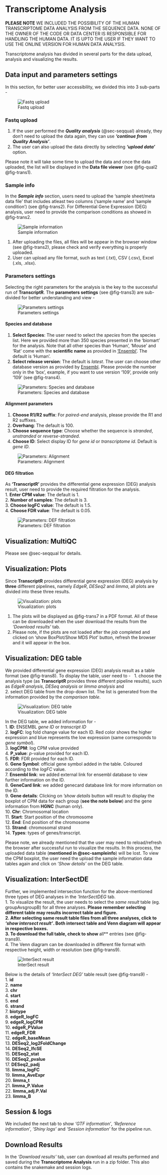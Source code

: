 # Transcriptome Analysis {#sec-transcript}

::: {.callout-caution}
**PLEASE NOTE** WE INCLUDED THE POSSIBILITY OF THE HUMAN TRANSCRIPTOME DATA ANALYSIS FROM THE SEQUENCE DATA. NONE OF THE OWNER OF THE CODE OR DATA CENTER IS RESPONSIBLE FOR HANDLING THE HUMAN DATA. IT IS UPTO THE USER IF THEY WANT TO USE THE ONLINE VERSION FOR HUMAN DATA ANALYSIS.
:::

Transcriptome analysis has divided in several parts for the data upload, analysis and visualizing the results.

## Data input and parameters settings
In this section, for better user accessibility, we divided this into 3 sub-parts -

![Fastq upload](_images/transcriptome/transcript1.png){#fig-trans1}

### Fastq upload
1. If the user performed the ***Quality analysis*** (@sec-seqqual) already, they don't need to upload the data again, they can use ***'continue from Quality Analysis'***.
2. The user can also upload the data directly by selecting ***'upload data'*** option.

:::{.callout-note }
Please note it will take some time to upload the data and once the data uploaded, the list will be displayed in the **Data file viewer** (see @fig-qual2 @fig-trans1).
:::

### Sample info {#sec-sampleinfo}
In the ***Sample info*** section, users need to upload the 'sample sheet/meta data file' that includes atleast two columns ('sample name' and 'sample condition') (see @fig-trans2).
For Differential Gene Expression (DEG) analysis, user need to provide the comparison conditions as showed in @fig-trans2. 

![Sample information](_images/transcriptome/transcriptr3.png){#fig-trans2}

:::{.callout-tip}
1. After uploading the files, all files will be appear in the browser window (see  @fig-trans2), please check and verify everything is properly uploaded.
2. User can upload any file format, such as text (.txt), CSV (.csv), Excel (.xls, .xlsx).
:::

### Parameters settings
Selecting the right parameters for the analysis is the key to the successful run of **TranscriptR**. The **parameters settings** (see @fig-trans3) are sub-divided for better understanding and view - 

![Parameters settings](_images/transcriptome/transcriptr4.png){#fig-trans3}

#### Species and database
1. **Select Species**: The user need to select the *species* from the species list. Here we provided more than 350 species presented in the 'biomart' for the analysis. Note that all other species than 'Human', 'Mouse' and 'Rat' come with the **scientific name** as provided in ['Ensembl'](http://www.ensembl.org/info/about/species.html){target="_blank"}. The default is 'Human'.
2. **Select release version**: The default is *latest*. The user can choose other database version as provided by [Ensembl](https://ftp.ensembl.org/pub/){target="_blank"}. Please provide the number only in the 'box', example, if you want to use version '109', provide only '109' (see @fig-trans4).

![Parameters: Species and database](_images/transcriptome/transcript5.png){#fig-trans4}

#### Alignment parameters
1. **Choose R1/R2 suffix**: For *paired-end* analysis, please provide the R1 and R2 suffixes.
2. **Overhang**: The default is 100. 
3. **Choose sequence type**: Choose whether the sequence is *stranded*, *unstranded* or *reverse-stranded*.
4. **Choose ID**: Select display ID for *gene id* or *transcriptome id*. Default is *gene ID*.

![Parameters: Alignment](_images/transcriptome/transcript6.png){#fig-trans5}

#### DEG filtration
As **'TranscriptR'** provides the differential gene expression (DEG) analysis result, user need to provide the required filtration for the analysis. \
1. **Enter CPM value**: The default is 1. \
2. **Number of samples**: The default is 3. \
3. **Choose logFC value**: The default is 1.5. \
4. **Choose FDR value**: The default is 0.05.

![Parameters: DEF filtration](_images/transcriptome/transcript7.png){#fig-trans6}

## Visualization: MultiQC
Please see @sec-seqqual for details.

## Visualization: Plots
Since **TranscriptR** provides differential gene expression (DEG) analysis by **three** different pipelines, namely *EdgeR*, *DESeq2* and *limma*, all plots are divided into these three results.

![Visualization: plots](_images/transcriptome/transcript8.png){#fig-trans7}

:::{.callout-note}
1. The plots will be displayed as @fig-trans7 in a PDF format. All of these can be downloaded when the user download the results from the *'Download results'* tab.
2. Please note, if the plots are not loaded after the *job* completed and clicked on 'show BoxPlot/Show MDS Plot' button, refresh the browser and it will appear in the box. 
:::


## Visualization: DEG table
We provided differential gene expression (DEG) analysis result as a table format (see @fig-trans8). To display the table, user need to - \ 
1. choose the analysis type (as **TranscriptR** provides three different pipeline results), such as *EdgeR analysis*, *DESeq analysis* or *limma analysis* and \
2. select DEG table from the drop-down list. The list is generated from the information provided by the *comparison table*.

![Visualization: DEG table](_images/transcriptome/transcript9.png){#fig-trans8}

In the DEG table, we added information for - \
1. **ID**: ENSEMBL *gene ID* or *transcript ID* \
2. **logFC**: log fold change value for each ID. Red color shows the higher expression and blue represents the low expression (same corresponds to *gene symbol*). \
3. **logCPM**: log CPM value provided \
4. **P_value**: *p*-value provided for each ID. \
5. **FDR**: FDR provided for each ID. \
6. **Gene Symbol**: official gene symbol added in the table. Coloured according to the *logFC* value. \
7. **Ensembl link**: we added external link for ensembl database to view further information on the ID. \
8. **GeneCard link**: we added genecard database link for more information on the ID. \
9. **Gene details**: Clicking on *'show details* button will result to display the boxplot of CPM data for each group (**see the note below**) and the gene information from **HGNC** (human only). \
10. **Chr**: Chromosomal location \
11. **Start**: Start position of the chromosome \
12. **End**: End position of the chromosome \
13. **Strand**: chromosomal strand \
14. **Types**: types of genes/transcript.

:::{.callout-important}
Please note, we already mentioned that the user may need to reload/refresh the browser after successful run to visualize the results. In this process, the uploaded data table (**mentioned in @sec-sampleinfo**) will be lost. To view the CPM boxplot, the user need the upload the sample information data tables again and click on *'Show details'* on the DEG table.
:::


## Visualization: InterSectDE
Further, we implemented intersection function for the above-mentioned three types of DEG analyses in the *'InterSectDEG* tab. \
1. To visualize the result, the user needs to select the *same result* table (eg. groupAvsgroupB) for all three analyses. **Please remember selecting different table may results incorrect table and figure. \
2. After selecting same result table files from all three analyses, click to *'show intersect result'*. Both intersect table and Venn diagram will appear in respective boxes. \
3. To download the full table, check to show **all** entries (see @fig-trans9). \
4. The Venn diagram can be downloaded in different file format with respective height, width or resolution (see @fig-trans9).

![InterSect result](_images/transcriptome/transcript10.png){#fig-trans9}

Below is the details of *'InterSect DEG'* table result (see @fig-trans9) - \
1. **id** \
2. **name** \
3. **chr** \
4. **start** \
5. **end** \
6. **strand** \
7. **biotype** \
8. **edgeR_logFC** \
9. **edgeR_logCPM** \
10. **edgeR_PValue** \
11. **edgeR_FDR** \
12. **edgeR_baseMean** \
13. **DESeq2_log2FoldChange** \
14. **DESeq2_lfcSE** \
15. **DESeq2_stat** \
16. **DESeq2_pvalue** \
17. **DESeq2_padj** \
18. **limma_logFC** \
19. **limma_AveExpr** \
20. **limma_t** \
21. **limma_P.Value** \
22. **limma_adj.P.Val** \
23. **limma_B**

## Session & logs
We included the next tab to show *'GTF information'*, *'Reference information'*, *'Shiny logs'* and *'Session information'* for the pipeline run.


## Download Results
In the *'Download results'* tab, user can download all results performed and saved during the **Transcriptome Analysis** run in a zip folder. This also contains the snakemake and session logs.
